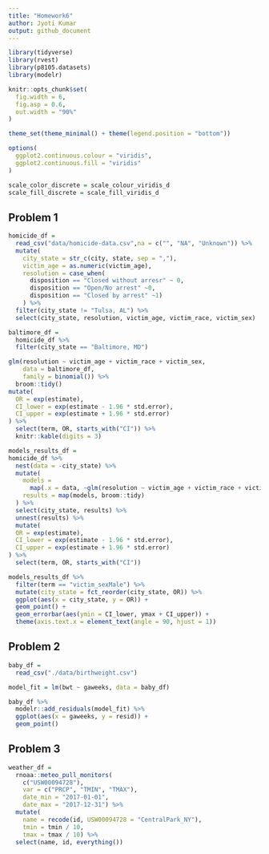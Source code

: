 ```yaml
---
title: "Homework6"
author: Jyoti Kumar
output: github_document
---
```


```r
library(tidyverse)
library(rvest)
library(p8105.datasets)
library(modelr)

knitr::opts_chunk$set(
  fig.width = 6,
  fig.asp = 0.6,
  out.width = "90%"
)

theme_set(theme_minimal() + theme(legend.position = "bottom"))

options(
  ggplot2.continuous.colour = "viridis",
  ggplot2.continuous.fill = "viridis"
)

scale_color_discrete = scale_colour_viridis_d
scale_fill_discrete = scale_fill_viridis_d
```

## Problem 1

```r
homicide_df =
  read_csv("data/homicide-data.csv",na = c("", "NA", "Unknown")) %>%
  mutate(
    city_state = str_c(city, state, sep = ","),
    victim_age = as.numeric(victim_age),
    resolution = case_when(
      disposition == "Closed without arresr" ~ 0,
      disposition == "Open/No arrest" ~0,
      disposition == "Closed by arrest" ~1)
    ) %>%
  filter(city_state != "Tulsa, AL") %>% 
  select(city_state, resolution, victim_age, victim_race, victim_sex)
```

```r
baltimore_df =
  homicide_df %>% 
  filter(city_state == "Baltimore, MD")

glm(resolution ~ victim_age + victim_race + victim_sex,
    data = baltimore_df,
    family = binomial()) %>% 
  broom::tidy()
mutate(
  OR = exp(estimate),
  CI_lower = exp(estimate - 1.96 * std.error),
  CI_upper = exp(estimate + 1.96 * std.error)
) %>%
  select(term, OR, starts_with("CI")) %>% 
  knitr::kable(digits = 3)
```


```r
models_results_df =
homicide_df %>% 
  nest(data = -city_state) %>% 
  mutate(
    models = 
      map(.x = data, ~glm(resolution ~ victim_age + victim_race + victim_sex, data = .x, family = binomial())),
    results = map(models, broom::tidy)
  ) %>%
  select(city_state, results) %>% 
  unnest(results) %>% 
  mutate(
  OR = exp(estimate),
  CI_lower = exp(estimate - 1.96 * std.error),
  CI_upper = exp(estimate + 1.96 * std.error)
) %>%
  select(term, OR, starts_with("CI"))
```

```r
models_results_df %>% 
  filter(term == "victim_sexMale") %>%
  mutate(city_state = fct_reorder(city_state, OR)) %>%
  ggplot(aes(x = city_state, y = OR)) +
  geom_point() +
  geom_errorbar(aes(ymin = CI_lower, ymax + CI_upper)) +
  theme(axis.text.x = element_text(angle = 90, hjust = 1))
```


## Problem 2

```r
baby_df =
  read_csv("./data/birthweight.csv")
```

```r
model_fit = lm(bwt ~ gaweeks, data = baby_df)
```

```r
baby_df %>% 
  modelr::add_residuals(model_fit) %>% 
  ggplot(aes(x = gaweeks, y = resid)) +
  geom_point()
```


## Problem 3

```r
weather_df =
  rnoaa::meteo_pull_monitors(
    c("USW00094728"),
    var = c("PRCP", "TMIN", "TMAX"), 
    date_min = "2017-01-01",
    date_max = "2017-12-31") %>%
  mutate(
    name = recode(id, USW00094728 = "CentralPark_NY"),
    tmin = tmin / 10,
    tmax = tmax / 10) %>%
  select(name, id, everything())
```


